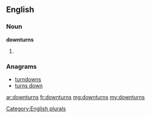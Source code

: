 ==English==

===Noun===
'''downturns'''

# {{plural of|downturn}}

===Anagrams===
* [[turndowns#English|turndowns]]
* [[turns down#English|turns down]]

[[Category:English plurals]]

[[ar:downturns]]
[[fr:downturns]]
[[mg:downturns]]
[[my:downturns]]
